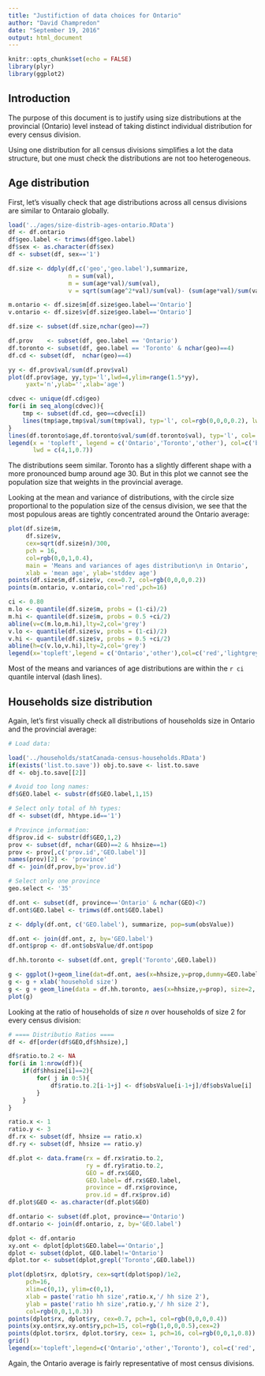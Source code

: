 ```yaml
---
title: "Justifiction of data choices for Ontario"
author: "David Champredon"
date: "September 19, 2016"
output: html_document
---
```


```r
knitr::opts_chunk$set(echo = FALSE)
library(plyr)
library(ggplot2)
```

## Introduction

The purpose of this document is to justify using size distributions at the provincial (Ontario) level instead of taking distinct individual distribution for every census division.

Using one distribution for all census divisions simplifies a lot the data structure, but one must check the distributions are not too heterogeneous.


## Age distribution

First, let's visually check that age distributions across all census divisions are similar to Ontaraio globally.

```r
load('../ages/size-distrib-ages-ontario.RData')
df <- df.ontario
df$geo.label <- trimws(df$geo.label)
df$sex <- as.character(df$sex)
df <- subset(df, sex=='1')

df.size <- ddply(df,c('geo','geo.label'),summarize,
				 n = sum(val),
				 m = sum(age*val)/sum(val),
				 v = sqrt(sum(age^2*val)/sum(val)- (sum(age*val)/sum(val))^2))

m.ontario <- df.size$m[df.size$geo.label=='Ontario']
v.ontario <- df.size$v[df.size$geo.label=='Ontario']

df.size <- subset(df.size,nchar(geo)==7)

df.prov    <- subset(df, geo.label == 'Ontario')
df.toronto <- subset(df, geo.label == 'Toronto' & nchar(geo)==4)
df.cd <- subset(df,  nchar(geo)==4)

yy <- df.prov$val/sum(df.prov$val)
plot(df.prov$age, yy,typ='l',lwd=4,ylim=range(1.5*yy),
	 yaxt='n',ylab='',xlab='age')

cdvec <- unique(df.cd$geo)
for(i in seq_along(cdvec)){
	tmp <- subset(df.cd, geo==cdvec[i])
	lines(tmp$age,tmp$val/sum(tmp$val), typ='l', col=rgb(0,0,0,0.2), lwd=0.8)
}
lines(df.toronto$age,df.toronto$val/sum(df.toronto$val), typ='l', col='blue',cex=0.5)
legend(x = 'topleft', legend = c('Ontario','Toronto','other'), col=c('black','blue','lightgrey'),
	   lwd = c(4,1,0.7))
```

The distributions seem similar. Toronto has a slightly different shape with a more pronounced bump around age 30.
But in this plot we cannot see the population size that weights in the provincial average. 

Looking at the mean and variance of distributions, with the circle size proportional to the population size of the census division, we see that the most populous areas are tightly concentrated around the Ontario average: 

```r
plot(df.size$m,
	 df.size$v,
	 cex=sqrt(df.size$n)/300,
	 pch = 16,
	 col=rgb(0,0,1,0.4),
	 main = 'Means and variances of ages distribution\n in Ontario',
	 xlab = 'mean age', ylab='stddev age')
points(df.size$m,df.size$v, cex=0.7, col=rgb(0,0,0,0.2))
points(m.ontario, v.ontario,col='red',pch=16)

ci <- 0.80
m.lo <- quantile(df.size$m, probs = (1-ci)/2)
m.hi <- quantile(df.size$m, probs = 0.5 +ci/2)
abline(v=c(m.lo,m.hi),lty=2,col='grey')
v.lo <- quantile(df.size$v, probs = (1-ci)/2)
v.hi <- quantile(df.size$v, probs = 0.5 +ci/2)
abline(h=c(v.lo,v.hi),lty=2,col='grey')
legend(x='topleft',legend = c('Ontario','other'),col=c('red','lightgrey'),pch=c(16,1))
```


Most of the means and variances of age distributions are within the `r ci` quantile interval (dash lines).


## Households size distribution


Again, let's first visually check all distributions of households size in Ontario and the provincial average:
```r
# Load data:

load('../households/statCanada-census-households.RData')
if(exists('list.to.save')) obj.to.save <- list.to.save
df <- obj.to.save[[2]]

# Avoid too long names:
df$GEO.label <- substr(df$GEO.label,1,15)

# Select only total of hh types:
df <- subset(df, hhtype.id=='1')

# Province information:
df$prov.id <- substr(df$GEO,1,2)
prov <- subset(df, nchar(GEO)==2 & hhsize==1)
prov <- prov[,c('prov.id','GEO.label')]
names(prov)[2] <- 'province'
df <- join(df,prov,by='prov.id')

# Select only one province
geo.select <- '35' 

df.ont <- subset(df, province=='Ontario' & nchar(GEO)<7)
df.ont$GEO.label <- trimws(df.ont$GEO.label)

z <- ddply(df.ont, c('GEO.label'), summarize, pop=sum(obsValue))

df.ont <- join(df.ont, z, by='GEO.label')
df.ont$prop <- df.ont$obsValue/df.ont$pop

df.hh.toronto <- subset(df.ont, grepl('Toronto',GEO.label))

g <- ggplot()+geom_line(dat=df.ont, aes(x=hhsize,y=prop,dummy=GEO.label),alpha=0.3)
g <- g + xlab('household size')
g <- g + geom_line(data = df.hh.toronto, aes(x=hhsize,y=prop), size=2, colour='blue')
plot(g)

```

Looking at the ratio of households of size $n$ over households of size 2 for every census division:
 
```r

# ==== Distributio Ratios ====
df <- df[order(df$GEO,df$hhsize),]

df$ratio.to.2 <- NA
for(i in 1:nrow(df)){
	if(df$hhsize[i]==2){
		for( j in 0:5){
			df$ratio.to.2[i-1+j] <- df$obsValue[i-1+j]/df$obsValue[i]
		}
	}
}

ratio.x <- 1
ratio.y <- 3
df.rx <- subset(df, hhsize == ratio.x)
df.ry <- subset(df, hhsize == ratio.y)

df.plot <- data.frame(rx = df.rx$ratio.to.2, 
					  ry = df.ry$ratio.to.2, 
					  GEO = df.rx$GEO,
					  GEO.label= df.rx$GEO.label,
					  province = df.rx$province,
					  prov.id = df.rx$prov.id)
df.plot$GEO <- as.character(df.plot$GEO)

df.ontario <- subset(df.plot, province=='Ontario')
df.ontario <- join(df.ontario, z, by='GEO.label')

dplot <- df.ontario
xy.ont <- dplot[dplot$GEO.label=='Ontario',]
dplot <- subset(dplot, GEO.label!='Ontario')
dplot.tor <- subset(dplot,grepl('Toronto',GEO.label))

plot(dplot$rx, dplot$ry, cex=sqrt(dplot$pop)/1e2, 
	 pch=16, 
	 xlim=c(0,1), ylim=c(0,1),
	 xlab = paste('ratio hh size',ratio.x,'/ hh size 2'),
	 ylab = paste('ratio hh size',ratio.y,'/ hh size 2'),
	 col=rgb(0,0,1,0.3))
points(dplot$rx, dplot$ry, cex=0.7, pch=1, col=rgb(0,0,0,0.4))
points(xy.ont$rx,xy.ont$ry,pch=15, col=rgb(1,0,0,0.5),cex=2)
points(dplot.tor$rx, dplot.tor$ry, cex= 1, pch=16, col=rgb(0,0,1,0.8))
grid()
legend(x='topleft',legend=c('Ontario','other','Toronto'), col=c('red','grey','blue'), pch=c(15,1,16),pt.cex=c(2,1,1))


```

Again, the Ontario average is fairly representative of most census divisions. 



